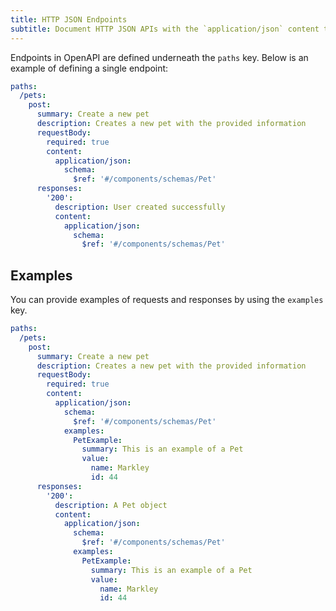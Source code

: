 ```yaml
---
title: HTTP JSON Endpoints
subtitle: Document HTTP JSON APIs with the `application/json` content type
---
```


Endpoints in OpenAPI are defined underneath the `paths` key. Below is an example of defining
a single endpoint:

```yml title="openapi.yml" maxLines=0 {2-18}
paths:
  /pets:
    post:
      summary: Create a new pet
      description: Creates a new pet with the provided information
      requestBody:
        required: true
        content:
          application/json:
            schema:
              $ref: '#/components/schemas/Pet'
      responses:
        '200':
          description: User created successfully
          content:
            application/json:
              schema:
                $ref: '#/components/schemas/Pet'
```

## Examples



You can provide examples of requests and responses by using the `examples` key.

```yaml title="openapi.yml" {12-17,25-30}
paths:
  /pets:
    post:
      summary: Create a new pet
      description: Creates a new pet with the provided information
      requestBody:
        required: true
        content:
          application/json:
            schema:
              $ref: '#/components/schemas/Pet'
            examples:
              PetExample:
                summary: This is an example of a Pet
                value: 
                  name: Markley
                  id: 44
      responses:
        '200':
          description: A Pet object
          content:
            application/json:
              schema:
                $ref: '#/components/schemas/Pet'
              examples:
                PetExample:
                  summary: This is an example of a Pet
                  value: 
                    name: Markley
                    id: 44
```

